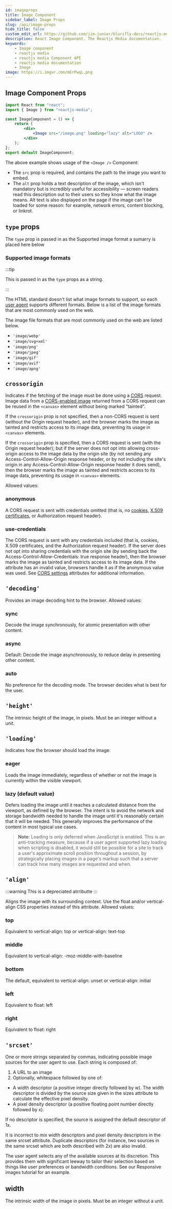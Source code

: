 ```yaml
---
id: imageprops
title: Image Component
sidebar_label: Image Props
slug: /api/image-props
hide_title: false
custom_edit_url: https://github.com/jim-junior/blurifly-docs/reactjs-media/imageprops.mdx
description: React Image Component. The Reactjs Media documentation.
keywords:
    - Image component
    - reactjs media
    - reactjs media Component API
    - reactjs media documentation
    - Image
image: https://i.imgur.com/mErPwqL.png
---
```


## Image Component Props

```jsx live
import React from "react";
import { Image } from "reactjs-media";

const ImageComponent = () => {
	return (
		<div>
			<Image src="/image.png" loading="lazy" alt="LOGO" />
		</div>
	);
};
export default ImageComponent;
```

The above example shows usage of the `<Image />` Component:

-   The `src` prop is required, and contains the path to the image you want to embed.
-   The `alt` prop holds a text description of the image, which isn't mandatory but is incredibly useful for accessibility — screen readers read this description out to their users so they know what the image means. Alt text is also displayed on the page if the image can't be loaded for some reason: for example, network errors, content blocking, or linkrot.

## `type` props

The `type` prop is passed in as the Supported image format a sumarry is placed here below

### Supported image formats

:::tip

This is passed in as the `type` props as a string.

:::

The HTML standard doesn't list what image formats to support, so each [user agent](https://developer.mozilla.org/en-US/docs/Glossary/user_agent) supports different formats. Below is a list of the image formats that are most commonly used on the web.

The image file formats that are most commonly used on the web are listed below.

-   `'image/webp'`
-   `'image/svg+xml'`
-   `'image/png'`
-   `'image/jpeg'`
-   `'image/gif'`
-   `'image/avif'`
-   `'image/apng'`

## `crossorigin`

Indicates if the fetching of the image must be done using a [CORS](https://developer.mozilla.org/en-US/docs/Glossary/CORS) request. Image data from a [CORS-enabled image](https://developer.mozilla.org/en-US/docs/CORS_Enabled_Image) returned from a CORS request can be reused in the `<canvas>` element without being marked "tainted".

If the `crossorigin` prop is not specified, then a non-CORS request is sent (without the Origin request header), and the browser marks the image as tainted and restricts access to its image data, preventing its usage in `<canvas>` elements.

If the `crossorigin` prop is specified, then a CORS request is sent (with the Origin request header); but if the server does not opt into allowing cross-origin access to the image data by the origin site (by not sending any Access-Control-Allow-Origin response header, or by not including the site's origin in any Access-Control-Allow-Origin response header it does send), then the browser marks the image as tainted and restricts access to its image data, preventing its usage in `<canvas>` elements.

Allowed values:

### anonymous

A CORS request is sent with credentials omitted (that is, no [cookies](https://developer.mozilla.org/en-US/docs/Glossary/cookie), [X.509 certificates](https://tools.ietf.org/html/rfc5280), or Authorization request header).

### use-credentials

The CORS request is sent with any credentials included (that is, cookies, X.509 certificates, and the Authorization request header). If the server does not opt into sharing credentials with the origin site (by sending back the Access-Control-Allow-Credentials: true response header), then the browser marks the image as tainted and restricts access to its image data.
If the attribute has an invalid value, browsers handle it as if the anonymous value was used. See [CORS settings](https://devdocs.io/html/cors_settings_attributes) attributes for additional information.

## `'decoding'`

Provides an image decoding hint to the browser. Allowed values:

### sync

Decode the image synchronously, for atomic presentation with other content.

### async

Default: Decode the image asynchronously, to reduce delay in presenting other content.

### auto

No preference for the decoding mode. The browser decides what is best for the user.

## `'height'`

The intrinsic height of the image, in pixels. Must be an integer without a unit.

## `'loading'`

Indicates how the browser should load the image:

### eager

Loads the image immediately, regardless of whether or not the image is currently within the visible viewport.

### lazy (default value)

Defers loading the image until it reaches a calculated distance from the viewport, as defined by the browser. The intent is to avoid the network and storage bandwidth needed to handle the image until it's reasonably certain that it will be needed. This generally improves the performance of the content in most typical use cases.

> **Note**: Loading is only deferred when JavaScript is enabled. This is an anti-tracking measure, because if a user agent supported lazy loading when scripting is disabled, it would still be possible for a site to track a user's approximate scroll position throughout a session, by strategically placing images in a page's markup such that a server can track how many images are requested and when.

## `'align'`

:::warning
This is a depreciated atrributte
:::

Aligns the image with its surrounding context. Use the float and/or vertical-align CSS properties instead of this attribute. Allowed values:

### top

Equivalent to vertical-align: top or vertical-align: text-top

### middle

Equivalent to vertical-align: -moz-middle-with-baseline

### bottom

The default, equivalent to vertical-align: unset or vertical-align: initial

### left

Equivalent to float: left

### right

Equivalent to float: right

## `'srcset'`

One or more strings separated by commas, indicating possible image sources for the user agent to use. Each string is composed of:

1. A URL to an image
1. Optionally, whitespace followed by one of:

-   A width descriptor (a positive integer directly followed by w). The width descriptor is divided by the source size given in the sizes attribute to calculate the effective pixel density.
-   A pixel density descriptor (a positive floating point number directly followed by x).

If no descriptor is specified, the source is assigned the default descriptor of 1x.

It is incorrect to mix width descriptors and pixel density descriptors in the same srcset attribute. Duplicate descriptors (for instance, two sources in the same srcset which are both described with 2x) are also invalid.

The user agent selects any of the available sources at its discretion. This provides them with significant leeway to tailor their selection based on things like user preferences or bandwidth conditions. See our Responsive images tutorial for an example.

## width

The intrinsic width of the image in pixels. Must be an integer without a unit.
